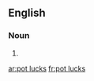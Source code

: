 ==English==

===Noun===
{{head|en|plural}}

# {{plural of|pot luck|lang=en|nocat=1}}

[[ar:pot lucks]]
[[fr:pot lucks]]